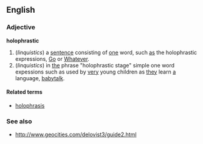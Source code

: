 ==English==
===Adjective===
'''holophrastic'''

# (''linquistics'') a [[sentence]] consisting of [[one]] word, such [[as]] the holophrastic expressions, [[Go]] or [[Whatever]].
# (''linquistics'') in [[the]] phrase "holophrastic stage" simple one word expessions such as used by [[very]] young children as [[they]] learn [[a]] language, [[babytalk]]. 

====Related terms====
*[[holophrasis]]

===See also===
*http://www.geocities.com/delovist3/guide2.html